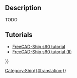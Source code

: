 <languages/>
{{UnfinishedDocu}}

{{Docnav
|[[Ship_LoadCondition|Create a new loading condition]]
|
|[[Ship_Workbench|Ship]]
|IconL=Ship_LoadCondition.svg
|IconR=
|IconC=Workbench_Ship.svg
}}

{{GuiCommand
|Name=Ship PlotGZ
|MenuLocation=Weights → GZ curve computation
|Workbenches=[[Ship_Workbench|Ship]]
|Shortcut=
|SeeAlso=
}}

== Description == 

TODO

==Tutorials==

* [[FreeCAD-Ship s60 tutorial|FreeCAD-Ship s60 tutorial ]]
* [[FreeCAD-Ship s60 tutorial (II)|FreeCAD-Ship s60 tutorial (II)]] 


{{Docnav
|[[Ship_LoadCondition|Create a new loading condition]]
|
|[[Ship_Workbench|Ship]]
|IconL=Ship_LoadCondition.svg
|IconR=
|IconC=Workbench_Ship.svg
}}

{{Userdocnavi{{#translation:}}}}
[[Category:Ship{{#translation:}}]]
